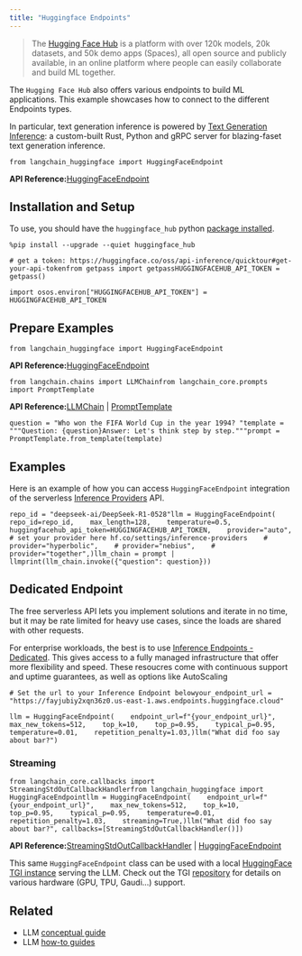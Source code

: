 ```yaml
---
title: "Huggingface Endpoints"
---
```


> The [Hugging Face Hub](https://huggingface.co/oss/hub/index) is a platform with over 120k models, 20k datasets, and 50k demo apps (Spaces), all open source and publicly available, in an online platform where people can easily collaborate and build ML together.

The `Hugging Face Hub` also offers various endpoints to build ML applications. This example showcases how to connect to the different Endpoints types.

In particular, text generation inference is powered by [Text Generation Inference](https://github.com/huggingface/text-generation-inference): a custom-built Rust, Python and gRPC server for blazing-faset text generation inference.

```
from langchain_huggingface import HuggingFaceEndpoint
```

**API Reference:**[HuggingFaceEndpoint](https://python.langchain.com/api_reference/huggingface/llms/langchain_huggingface.llms.huggingface_endpoint.HuggingFaceEndpoint.html)

## Installation and Setup

To use, you should have the `huggingface_hub` python [package installed](https://huggingface.co/oss/huggingface_hub/installation).

```
%pip install --upgrade --quiet huggingface_hub
```

```
# get a token: https://huggingface.co/oss/api-inference/quicktour#get-your-api-tokenfrom getpass import getpassHUGGINGFACEHUB_API_TOKEN = getpass()
```

```
import osos.environ["HUGGINGFACEHUB_API_TOKEN"] = HUGGINGFACEHUB_API_TOKEN
```

## Prepare Examples

```
from langchain_huggingface import HuggingFaceEndpoint
```

**API Reference:**[HuggingFaceEndpoint](https://python.langchain.com/api_reference/huggingface/llms/langchain_huggingface.llms.huggingface_endpoint.HuggingFaceEndpoint.html)

```
from langchain.chains import LLMChainfrom langchain_core.prompts import PromptTemplate
```

**API Reference:**[LLMChain](https://python.langchain.com/api_reference/langchain/chains/langchain.chains.llm.LLMChain.html) | [PromptTemplate](https://python.langchain.com/api_reference/core/prompts/langchain_core.prompts.prompt.PromptTemplate.html)

```
question = "Who won the FIFA World Cup in the year 1994? "template = """Question: {question}Answer: Let's think step by step."""prompt = PromptTemplate.from_template(template)
```

## Examples

Here is an example of how you can access `HuggingFaceEndpoint` integration of the serverless [Inference Providers](https://huggingface.co/oss/inference-providers) API.

```
repo_id = "deepseek-ai/DeepSeek-R1-0528"llm = HuggingFaceEndpoint(    repo_id=repo_id,    max_length=128,    temperature=0.5,    huggingfacehub_api_token=HUGGINGFACEHUB_API_TOKEN,    provider="auto",  # set your provider here hf.co/settings/inference-providers    # provider="hyperbolic",    # provider="nebius",    # provider="together",)llm_chain = prompt | llmprint(llm_chain.invoke({"question": question}))
```

## Dedicated Endpoint

The free serverless API lets you implement solutions and iterate in no time, but it may be rate limited for heavy use cases, since the loads are shared with other requests.

For enterprise workloads, the best is to use [Inference Endpoints - Dedicated](https://huggingface.co/inference-endpoints/dedicated). This gives access to a fully managed infrastructure that offer more flexibility and speed. These resoucres come with continuous support and uptime guarantees, as well as options like AutoScaling

```
# Set the url to your Inference Endpoint belowyour_endpoint_url = "https://fayjubiy2xqn36z0.us-east-1.aws.endpoints.huggingface.cloud"
```

```
llm = HuggingFaceEndpoint(    endpoint_url=f"{your_endpoint_url}",    max_new_tokens=512,    top_k=10,    top_p=0.95,    typical_p=0.95,    temperature=0.01,    repetition_penalty=1.03,)llm("What did foo say about bar?")
```

### Streaming

```
from langchain_core.callbacks import StreamingStdOutCallbackHandlerfrom langchain_huggingface import HuggingFaceEndpointllm = HuggingFaceEndpoint(    endpoint_url=f"{your_endpoint_url}",    max_new_tokens=512,    top_k=10,    top_p=0.95,    typical_p=0.95,    temperature=0.01,    repetition_penalty=1.03,    streaming=True,)llm("What did foo say about bar?", callbacks=[StreamingStdOutCallbackHandler()])
```

**API Reference:**[StreamingStdOutCallbackHandler](https://python.langchain.com/api_reference/core/callbacks/langchain_core.callbacks.streaming_stdout.StreamingStdOutCallbackHandler.html) | [HuggingFaceEndpoint](https://python.langchain.com/api_reference/huggingface/llms/langchain_huggingface.llms.huggingface_endpoint.HuggingFaceEndpoint.html)

This same `HuggingFaceEndpoint` class can be used with a local [HuggingFace TGI instance](https://github.com/huggingface/text-generation-inference/blob/main/oss/source/index.md) serving the LLM. Check out the TGI [repository](https://github.com/huggingface/text-generation-inference/tree/main) for details on various hardware (GPU, TPU, Gaudi...) support.

## Related

* LLM [conceptual guide](/oss/concepts/text_llms)
* LLM [how-to guides](/oss/how_to/#llms)
